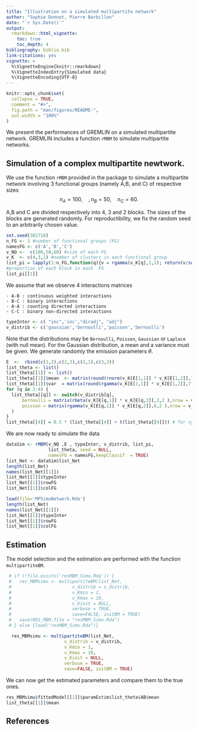 ```yaml
---
title: "Illustration on a simulated multipartite network"
author: "Sophie Donnet, Pierre Barbillon"
date: "`r Sys.Date()`"
output: 
  rmarkdown::html_vignette:
    toc: true
    toc_depth: 4
bibliography: biblio.bib
link-citations: yes
vignette: >
  %\VignetteEngine{knitr::rmarkdown}
  %\VignetteIndexEntry{Simulated data}
  %\VignetteEncoding{UTF-8}
---
```



<!-- README.md is generated from README.Rmd. Please edit that file -->

```r
knitr::opts_chunk$set(
  collapse = TRUE,
  comment = "#>",
  fig.path = "man/figures/README-",
  out.width = "100%"
)
```


<!-- badges: start -->
<!-- badges: end -->


We present the performances of GREMLIN on a simulated multipartite network.  GREMLIN includes a function `rMBM` to simulate multipartite networks. 



## Simulation of a complex multipartite newtwork. 


We use the function  `rMBM` provided in the package to simulate a  multipartite network involving $3$ functional groups (namely A,B, and C) of respective sizes 
$$n_A = 100, \quad, n_B = 50, \quad n_C = 60.$$ 

A,B and C are  divided respectively into $4$, $3$ and $2$ blocks. The sizes of the blocks are generated randomly. For reproductibility, we fix the random seed to an arbitrarily chosen value.  

```r
set.seed(302718)
n_FG <- 3 #number of functional groups (FG)
namesFG <- c('A','B','C')
v_NQ <-  c(100,50,60) #size of each FG
v_K  <- c(4,3,2) #number of clusters in each functional group 
list_pi = lapply(1:n_FG,function(q){v = rgamma(v_K[q],1,1); return(v/sum(v))}) 
#proportion of each block in each  FG
list_pi[[1]]
``` 

We assume that we observe $4$ interactions matrices

    - A-B : continuous weighted interactions
    - B-C : binary interactions
    - A-A : counting directed interactions
    - C-C : binary non-directed interactions


```r
typeInter <- c( "inc",'inc',"diradj", "adj")
v_distrib <- c('gaussian','bernoulli','poisson','bernoulli')
```

Note that the distributions may be `Bernoulli`, `Poisson`, `Gaussian` or `Laplace` (with null mean). For the Gaussian distribution, a mean and a variance must be given. 
We generate randomly the  emission parameters $\theta$. 


```r
E  <-  rbind(c(1,2),c(2,3),c(1,1),c(3,3))
list_theta <- list()
list_theta[[1]] <- list()
list_theta[[1]]$mean  <- matrix(round(rnorm(v_K[E[1,1]] * v_K[E[1,2]],7.5,4 ),1),nrow = v_K[E[1,1]], ncol = v_K[E[1,2]] )
list_theta[[1]]$var  = matrix(round(rgamma(v_K[E[1,1]] * v_K[E[1,2]],7.5,4 ),1),nrow = v_K[E[1,1]], ncol = v_K[E[1,2]] )
for (q in 2:4) {
  list_theta[[q]] <- switch(v_distrib[q], 
      bernoulli = matrix(rbeta(v_K[E[q,1]] * v_K[E[q,2]],2,2 ),nrow = v_K[E[q,1]], ncol = v_K[E[q,2]]),
      poisson = matrix(rgamma(v_K[E[q,1]] * v_K[E[q,2]],6,2 ),nrow = v_K[E[q,1]], ncol = v_K[E[q,2]])
  )
}
list_theta[[4]] = 0.5 * (list_theta[[4]] + t(list_theta[[4]])) # for symetrisation
``` 

We are now ready to simulate the data



```r
dataSim <- rMBM(v_NQ ,E , typeInter, v_distrib, list_pi, 
                list_theta, seed = NULL, 
                namesFG = namesFG,keepClassif  = TRUE)
list_Net <- dataSim$list_Net
length(list_Net)
names(list_Net[[1]])
list_Net[[1]]$typeInter
list_Net[[1]]$rowFG
list_Net[[1]]$colFG
```

```r
load(file='MPSimuNetwork.Rda')
length(list_Net)
names(list_Net[[1]])
list_Net[[1]]$typeInter
list_Net[[1]]$rowFG
list_Net[[1]]$colFG
```



## Estimation 

The model selection and the estimation are performed with the function `multipartiteBM`.


```r
 # if (!file.exists('resMBM_Simu.Rda')) {
 #   res_MBMsimu <- multipartiteBM(list_Net, 
 #                       v_distrib = v_distrib, 
 #                       v_Kmin = 1,
 #                       v_Kmax = 10,
 #                       v_Kinit = NULL,
 #                       verbose = TRUE, 
 #                       save=FALSE, initBM = TRUE)
 #   save(RES_MBM,file = "resMBM_Simu.Rda")
 # } else {load("resMBM_Simu.Rda")}
```

```r
  res_MBMsimu <- multipartiteBM(list_Net, 
                      v_distrib = v_distrib, 
                      v_Kmin = 1,
                      v_Kmax = 10,
                      v_Kinit = NULL,
                      verbose = TRUE, 
                      save=FALSE, initBM = TRUE)
```

We can now get the estimated parameters and compare them to the true ones. 

```r


res_MBMsimu$fittedModel[[1]]$paramEstim$list_theta$AB$mean
list_theta[[1]]$mean

```

## References
